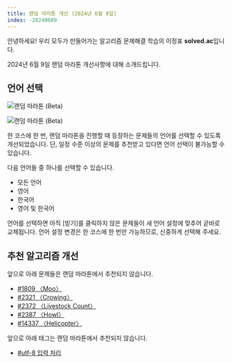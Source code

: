 ```yaml
---
title: 랜덤 마라톤 개선 (2024년 6월 9일)
index: -20240609
---
```


안녕하세요! 우리 모두가 만들어가는 알고리즘 문제해결 학습의 이정표 **solved.ac**입니다.

2024년 6월 9일 랜덤 마라톤 개선사항에 대해 소개드립니다.

## 언어 선택

![랜덤 마라톤 (Beta)](./240609/settings.png)

![랜덤 마라톤 (Beta)](./240609/language.png)

한 코스에 한 번, 랜덤 마라톤을 진행할 때 등장하는 문제들의 언어를 선택할 수 있도록 개선되었습니다. 단, 일정 수준 이상의 문제를 추천받고 있다면 언어 선택이 불가능할 수 있습니다.

다음 언어들 중 하나를 선택할 수 있습니다.

- 모든 언어
- 영어
- 한국어
- 영어 및 한국어

언어를 선택하면 아직 [빋기]를 클릭하지 않은 문제들이 새 언어 설정에 맞추어 곧바로 교체됩니다. 언어 설정 변경은 한 코스에 한 번만 가능하므로, 신중하게 선택해 주세요.

## 추천 알고리즘 개선

앞으로 아래 문제들은 랜덤 마라톤에서 추천되지 않습니다.

- [#1809 〈Moo〉](https://www.acmicpc.net/problem/1809)
- [#2321 〈Crowing〉](https://www.acmicpc.net/problem/2321)
- [#2372 〈Livestock Count〉](https://www.acmicpc.net/problem/2372)
- [#2387 〈Howl〉](https://www.acmicpc.net/problem/2387)
- [#14337 〈Helicopter〉](https://www.acmicpc.net/problem/14337)

앞으로 아래 태그는 랜덤 마라톤에서 추천되지 않습니다.

- [#utf-8 입력 처리](https://solved.ac/problems/tags/utf8)
